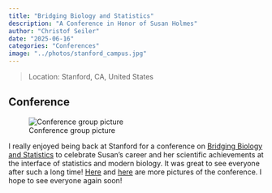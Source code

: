 ```yaml
---
title: "Bridging Biology and Statistics"
description: "A Conference in Honor of Susan Holmes"
author: "Christof Seiler"
date: "2025-06-16"
categories: "Conferences"
image: "../photos/stanford_campus.jpg"
---
```


> Location: Stanford, CA, United States\

## Conference

![Conference group picture](../photos/stanford_susan_group.jpg)

I really enjoyed being back at Stanford for a conference on [Bridging Biology and Statistics](https://statistics.stanford.edu/events/bridging-biology-and-statistics-insights-and-innovations-modern-biology) to celebrate Susan's career and her scientific achievements at the interface of statistics and modern biology. It was great to see everyone after such a long time! [Here](https://photos.app.goo.gl/apvz3YbWC53W4Huc7){target="_blank"} and [here](https://bsky.app/profile/elisabethbik.bsky.social/post/3lqplxhfnjs2o) are more pictures of the conference. I hope to see everyone again soon!

